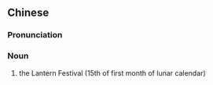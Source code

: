 {{also|灯节}}
==Chinese==
{{zh-forms|s=灯节}}

===Pronunciation===
{{zh-pron
|m=dēngjié
|c=dang1 zit3
|cat=n
}}

===Noun===
{{zh-noun}}

# the Lantern Festival (15th of first month of lunar calendar)